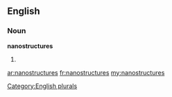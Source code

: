 ==English==

===Noun===
'''nanostructures'''

# {{plural of|[[nanostructure]]}}

[[Category:English plurals]]

[[ar:nanostructures]]
[[fr:nanostructures]]
[[my:nanostructures]]